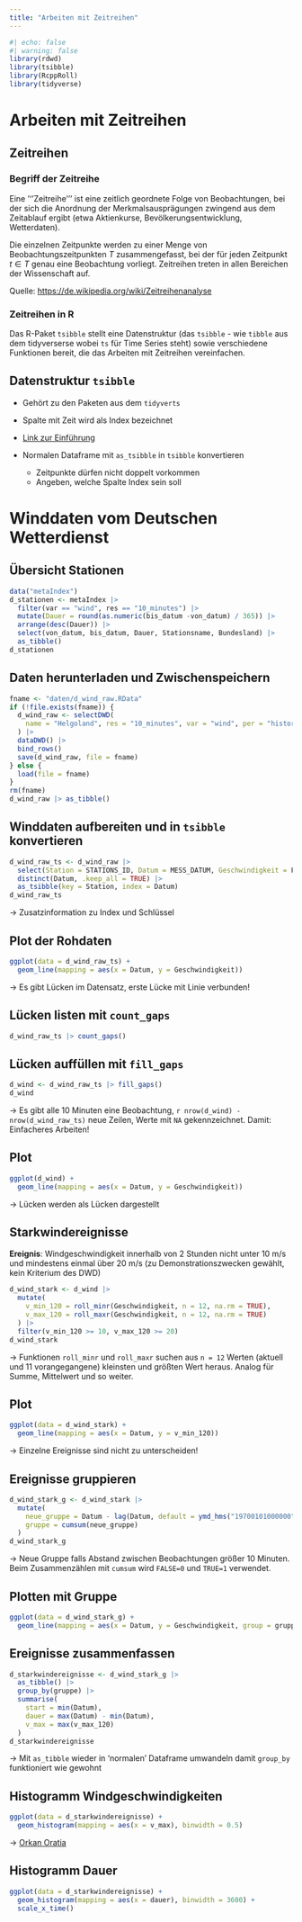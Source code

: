 ```yaml
---
title: "Arbeiten mit Zeitreihen"
---
```


```r
#| echo: false
#| warning: false
library(rdwd)
library(tsibble)
library(RcppRoll)
library(tidyverse)
```

# Arbeiten mit Zeitreihen

## Zeitreihen {.smaller}

### Begriff der Zeitreihe

Eine '''Zeitreihe''' ist eine zeitlich geordnete Folge von Beobachtungen, bei der sich die Anordnung der Merkmalsausprägungen zwingend aus dem Zeitablauf ergibt (etwa Aktienkurse, Bevölkerungsentwicklung, Wetterdaten).

Die einzelnen Zeitpunkte werden zu einer Menge von Beobachtungszeitpunkten $T$ zusammengefasst, bei der für jeden Zeitpunkt $t \in T$ genau eine Beobachtung vorliegt. Zeitreihen treten in allen Bereichen der Wissenschaft auf.

Quelle: <https://de.wikipedia.org/wiki/Zeitreihenanalyse>

### Zeitreihen in R

Das R-Paket `tsibble` stellt eine Datenstruktur (das `tsibble` - wie `tibble` aus dem tidyverserse wobei `ts` für Time Series steht) sowie verschiedene Funktionen bereit, die das Arbeiten mit Zeitreihen vereinfachen.

## Datenstruktur `tsibble`

- Gehört zu den Paketen aus dem `tidyverts`

- Spalte mit Zeit wird als Index bezeichnet

- [Link zur Einführung](https://cran.rstudio.com/web/packages/tsibble/vignettes/intro-tsibble.html)

- Normalen Dataframe mit `as_tsibble` in `tsibble` konvertieren
  * Zeitpunkte dürfen nicht doppelt vorkommen
  * Angeben, welche Spalte Index sein soll
  
# Winddaten vom Deutschen Wetterdienst

## Übersicht Stationen

```r
data("metaIndex")
d_stationen <- metaIndex |> 
  filter(var == "wind", res == "10_minutes") |>
  mutate(Dauer = round(as.numeric(bis_datum -von_datum) / 365)) |>
  arrange(desc(Dauer)) |>
  select(von_datum, bis_datum, Dauer, Stationsname, Bundesland) |>
  as_tibble()
d_stationen
```

## Daten herunterladen und Zwischenspeichern {.smaller}

```r
fname <- "daten/d_wind_raw.RData"
if (!file.exists(fname)) {
  d_wind_raw <- selectDWD(
    name = "Helgoland", res = "10_minutes", var = "wind", per = "historical", current = TRUE
  ) |>
  dataDWD() |>
  bind_rows()
  save(d_wind_raw, file = fname)
} else {
  load(file = fname)
}
rm(fname)
d_wind_raw |> as_tibble()
```

## Winddaten aufbereiten und in `tsibble` konvertieren

```r
d_wind_raw_ts <- d_wind_raw |>
  select(Station = STATIONS_ID, Datum = MESS_DATUM, Geschwindigkeit = FF_10) |>
  distinct(Datum, .keep_all = TRUE) |>
  as_tsibble(key = Station, index = Datum)
d_wind_raw_ts
```

$\rightarrow$ Zusatzinformation zu Index und Schlüssel

## Plot der Rohdaten

```r
ggplot(data = d_wind_raw_ts) + 
  geom_line(mapping = aes(x = Datum, y = Geschwindigkeit))
```

$\rightarrow$ Es gibt Lücken im Datensatz, erste Lücke mit Linie verbunden!

## Lücken listen mit `count_gaps`

```r
d_wind_raw_ts |> count_gaps() 
```

## Lücken auffüllen mit `fill_gaps`

```r
d_wind <- d_wind_raw_ts |> fill_gaps()
d_wind 
```

$\rightarrow$ Es gibt alle 10 Minuten eine Beobachtung, `r nrow(d_wind) - nrow(d_wind_raw_ts)` neue Zeilen, Werte mit `NA` gekennzeichnet. Damit: Einfacheres Arbeiten!

## Plot

```r
ggplot(d_wind) + 
  geom_line(mapping = aes(x = Datum, y = Geschwindigkeit))
```

$\rightarrow$ Lücken werden als Lücken dargestellt

## Starkwindereignisse {.smaller}

**Ereignis**: Windgeschwindigkeit innerhalb von 2 Stunden nicht unter 10 m/s und mindestens einmal über 20 m/s (zu Demonstrationszwecken gewählt, kein Kriterium des DWD)

```r
d_wind_stark <- d_wind |>
  mutate(
    v_min_120 = roll_minr(Geschwindigkeit, n = 12, na.rm = TRUE),
    v_max_120 = roll_maxr(Geschwindigkeit, n = 12, na.rm = TRUE)
  ) |>
  filter(v_min_120 >= 10, v_max_120 >= 20)
d_wind_stark 
```

$\rightarrow$ Funktionen `roll_minr` und `roll_maxr` suchen aus `n = 12` Werten (aktuell und 11 vorangegangene) kleinsten und größten Wert heraus. Analog für Summe, Mittelwert und so weiter. 

## Plot

```r
ggplot(data = d_wind_stark) +
  geom_line(mapping = aes(x = Datum, y = v_min_120))
```

$\rightarrow$ Einzelne Ereignisse sind nicht zu unterscheiden!

## Ereignisse gruppieren {.smaller}

```r
d_wind_stark_g <- d_wind_stark |>
  mutate(
    neue_gruppe = Datum - lag(Datum, default = ymd_hms("19700101000000")) > 10,
    gruppe = cumsum(neue_gruppe)
  )
d_wind_stark_g 
```

$\rightarrow$ Neue Gruppe falls Abstand zwischen Beobachtungen größer 10 Minuten. Beim Zusammenzählen mit `cumsum` wird `FALSE=0` und `TRUE=1` verwendet.

## Plotten mit Gruppe

```r
ggplot(data = d_wind_stark_g) +
  geom_line(mapping = aes(x = Datum, y = Geschwindigkeit, group = gruppe))
```

## Ereignisse zusammenfassen {.smaller}

```r
d_starkwindereignisse <- d_wind_stark_g |> 
  as_tibble() |>
  group_by(gruppe) |>
  summarise(
    start = min(Datum),
    dauer = max(Datum) - min(Datum),
    v_max = max(v_max_120)
  )
d_starkwindereignisse 
```

$\rightarrow$ Mit `as_tibble` wieder in 'normalen' Dataframe umwandeln damit `group_by` funktioniert wie gewohnt

## Histogramm Windgeschwindigkeiten

```r
ggplot(data = d_starkwindereignisse) +
  geom_histogram(mapping = aes(x = v_max), binwidth = 0.5)
```

$\rightarrow$ [Orkan Oratia](https://www.wetteronline.de/extremwetter/orkan-oratia-ueber-nordeuropa-sachschaeden-in-millionenhoehe-2000-10-30-or)

## Histogramm Dauer

```r
ggplot(data = d_starkwindereignisse) +
  geom_histogram(mapping = aes(x = dauer), binwidth = 3600) +
  scale_x_time()
```
